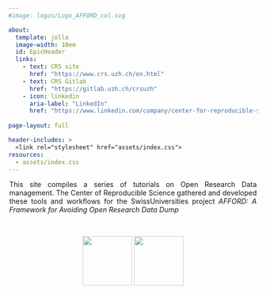 ```yaml
---
#image: logos/Logo_AFFORD_col.svg

about:
  template: jolla
  image-width: 10em
  id: EpicHeader
  links:
    - text: CRS site
      href: "https://www.crs.uzh.ch/en.html"
    - text: CRS Gitlab
      href: "https://gitlab.uzh.ch/crsuzh"
    - icon: linkedin
      aria-label: "LinkedIn"
      href: "https://www.linkedin.com/company/center-for-reproducible-science/"  
    
page-layout: full

header-includes: >
  <link rel="stylesheet" href="assets/index.css">
resources:
  - assets/index.css
---
```


::: {#EpicHeader}
<div style="text-align: justify; max-width: 500px; margin: auto;">

This site compiles a series of tutorials on Open Research Data management. The Center of Reproducible Science gathered and developed these tools and workflows for the SwissUniversities project *AFFORD: A Framework for Avoiding Open Research Data Dump*
</div>

\
<div style="text-align: center; text-justify: distribute;">
![](logos/Logo_CRS_col.svg){fig-align="left" width="100" style="opacity: 0.8"} ![](logos/Logo_AFFORD_col.svg){fig-align="left" width="100" style="opacity: 0.8"}

</div>

:::

<!-- # Welcome {.unnumbered} -->

<!-- This is the collection of CRS tutorials for the project: -->

<!-- **A Framework for Avoiding the Open Research Data Dump (AFFORD)** -->

<!-- ![](logos/Logo_AFFORD_col.svg){fig-align="left"} -->

<!-- ![](logos/Logo_CRS_col.svg){fig-align="left" width="134"} -->
